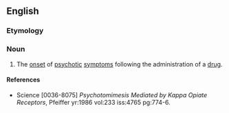 ==English==

===Etymology===
{{prefix|en|psychoto|mimesis}}

===Noun===
{{en-noun|-}}

# {{lb|en|pathology}} The [[onset]] of [[psychotic]] [[symptoms]] following the administration of a [[drug]].

====References====
* Science [0036-8075] ''Psychotomimesis Mediated by Kappa Opiate Receptors'', Pfeiffer yr:1986 vol:233 iss:4765 pg:774-6.